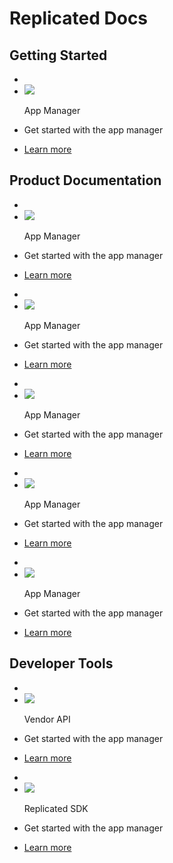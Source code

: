 # Replicated Docs

## Getting Started

<section class="flexContainer">
  <ul>
    <li class="tileHeader">
        <li><img src="images/icons/admin-black.png"></img></li>
        <p>App Manager</p>
    </li>
    <li class="tileDescription">
      <p>Get started with the app manager</p>
    </li>
    <li class="tileLink">
      <a href="https://www.google.com">Learn more</a>
    </li>
  </ul>
</section>

## Product Documentation

<section class="flexContainer">
  <ul>
    <li class="tileHeader">
        <li><img src="images/icons/admin-black.png"></img></li>
        <p>App Manager</p>
    </li>
    <li class="tileDescription">
      <p>Get started with the app manager</p>
    </li>
    <li class="tileLink">
      <a href="https://www.google.com">Learn more</a>
    </li>
  </ul>
  <ul>
    <li class="tileHeader">
        <li><img src="images/icons/admin-black.png"></img></li>
        <p>App Manager</p>
    </li>
    <li class="tileDescription">
      <p>Get started with the app manager</p>
    </li>
    <li class="tileLink">
      <a href="https://www.google.com">Learn more</a>
    </li>
  </ul>
</section>

<section class="flexContainer">
  <ul>
    <li class="tileHeader">
        <li><img src="images/icons/admin-black.png"></img></li>
        <p>App Manager</p>
    </li>
    <li class="tileDescription">
      <p>Get started with the app manager</p>
    </li>
    <li class="tileLink">
      <a href="https://www.google.com">Learn more</a>
    </li>
  </ul>
  <ul>
    <li class="tileHeader">
        <li><img src="images/icons/admin-black.png"></img></li>
        <p>App Manager</p>
    </li>
    <li class="tileDescription">
      <p>Get started with the app manager</p>
    </li>
    <li class="tileLink">
      <a href="https://www.google.com">Learn more</a>
    </li>
  </ul>
    <ul>
    <li class="tileHeader">
        <li><img src="images/icons/admin-black.png"></img></li>
        <p>App Manager</p>
    </li>
    <li class="tileDescription">
      <p>Get started with the app manager</p>
    </li>
    <li class="tileLink">
      <a href="https://www.google.com">Learn more</a>
    </li>
  </ul>
</section>

## Developer Tools

<section class="flexContainer">
  <ul>
    <li class="tileHeader">
        <li><img src="images/icons/admin-black.png"></img></li>
        <p>Vendor API</p>
    </li>
    <li class="tileDescription">
      <p>Get started with the app manager</p>
    </li>
    <li class="tileLink">
      <a href="https://www.google.com">Learn more</a>
    </li>
  </ul>
  <ul>
    <li class="tileHeader">
        <li><img src="images/icons/admin-black.png"></img></li>
        <p>Replicated SDK</p>
    </li>
    <li class="tileDescription">
      <p>Get started with the app manager</p>
    </li>
    <li class="tileLink">
      <a href="https://www.google.com">Learn more</a>
    </li>
  </ul>
</section>

